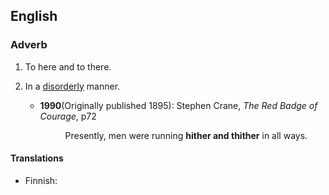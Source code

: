 ==English==

===Adverb===
{{en-adv|pos=[[hither]] [[and]] [[thither]]|-}}

# {{rare|literal}} To here and to there.
# {{figurative}} In a [[disorderly]] manner.
#* '''1990'''(Originally published 1895): Stephen Crane, ''The Red Badge of Courage'', p72
#*: Presently, men were running '''hither and thither''' in all ways.

====Translations====
{{trans-top|In a disorderly manner}}
*Finnish: {{t-|fi|sinne tänne}}
{{trans-mid}}
{{trans-bottom}}